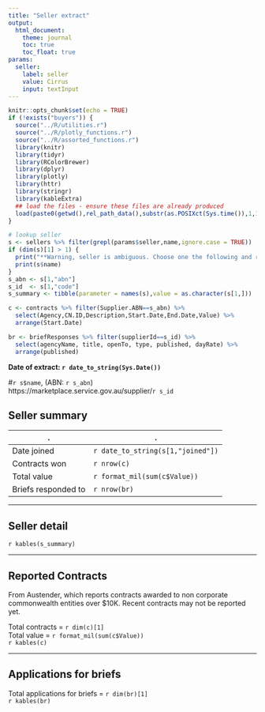 ```yaml
---
title: "Seller extract"
output:
  html_document:
    theme: journal
    toc: true
    toc_float: true
params:
  seller: 
    label: seller
    value: Cirrus
    input: textInput
---
```


```r
knitr::opts_chunk$set(echo = TRUE)
if (!exists("buyers")) {
  source("../R/utilities.r")
  source("../R/plotly_functions.r")
  source("../R/assorted_functions.r")
  library(knitr)
  library(tidyr)
  library(RColorBrewer)
  library(dplyr)
  library(plotly)
  library(httr)
  library(stringr)
  library(kableExtra)
  ## load the files - ensure these files are already produced
  load(paste0(getwd(),rel_path_data(),substr(as.POSIXct(Sys.time()),1,10),".Rdata"))
}
```
  

```r
# lookup seller
s <- sellers %>% filter(grepl(params$seller,name,ignore.case = TRUE))
if (dim(s)[1] > 1) {
  print("**Warning, seller is ambiguous. Choose one the following and rerun**")
  print(s$name)
}
s_abn <- s[1,"abn"]
s_id  <- s[1,"code"]
s_summary <- tibble(parameter = names(s),value = as.character(s[1,]))

c <- contracts %>% filter(Supplier.ABN==s_abn) %>%
  select(Agency,CN.ID,Description,Start.Date,End.Date,Value) %>%
  arrange(Start.Date)

br <- briefResponses %>% filter(supplierId==s_id) %>%
  select(agencyName, title, openTo, type, published, dayRate) %>%
  arrange(published)

```  
**Date of extract: `r date_to_string(Sys.Date())`**    
  
#`r s$name`, (ABN: `r s_abn`)  
https://marketplace.service.gov.au/supplier/`r s_id`    
  

## Seller summary  

. | .  
--|--  
Date joined | `r date_to_string(s[1,"joined"])`  
Contracts won | `r nrow(c)`  
Total value | `r format_mil(sum(c$Value))`  
Briefs responded to  | `r nrow(br)`  

  
---  

## Seller detail  
  
`r kables(s_summary)`  

---  

## Reported Contracts  
From Austender, which reports contracts awarded to non corporate commonwealth entities over $10K. Recent contracts may not be reported yet.  

Total contracts = `r dim(c)[1]`  
Total value     = `r format_mil(sum(c$Value))`    
`r kables(c)`

---  

## Applications for briefs  
Total applications for briefs = `r dim(br)[1]`  
`r kables(br)`  

  

